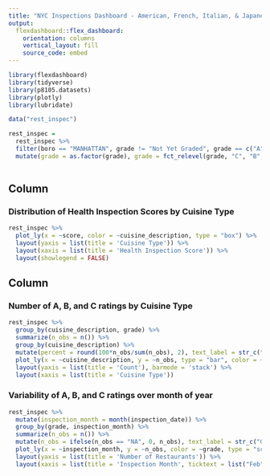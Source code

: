 ```yaml
---
title: "NYC Inspections Dashboard - American, French, Italian, & Japanese Restaurants"
output: 
  flexdashboard::flex_dashboard:
    orientation: columns
    vertical_layout: fill
    source_code: embed 
---
```


```r
library(flexdashboard)
library(tidyverse)
library(p8105.datasets)
library(plotly)
library(lubridate)
```


```r
data("rest_inspec")

rest_inspec = 
  rest_inspec %>% 
  filter(boro == "MANHATTAN", grade != "Not Yet Graded", grade == c("A", "B", "C"), cuisine_description == c("American", "French", "Italian", "Japanese")) %>% 
  mutate(grade = as.factor(grade), grade = fct_relevel(grade, "C", "B", "A"), cuisine_description = as.factor(cuisine_description))
  
```


Column {data-width=550}
-----------------------------------------------------------------------

### Distribution of Health Inspection Scores by Cuisine Type

```r
rest_inspec %>% 
  plot_ly(x = ~score, color = ~cuisine_description, type = "box") %>%
  layout(yaxis = list(title = 'Cuisine Type')) %>% 
  layout(xaxis = list(title = 'Health Inspection Score')) %>% 
  layout(showlegend = FALSE)
```

Column {data-width=450}
-----------------------------------------------------------------------

### Number of A, B, and C ratings by Cuisine Type 

```r
rest_inspec %>% 
  group_by(cuisine_description, grade) %>% 
  summarize(n_obs = n()) %>% 
  group_by(cuisine_description) %>% 
  mutate(percent = round(100*n_obs/sum(n_obs), 2), text_label = str_c("Grade:", grade, "\nPercent within Cuisine: ", percent, "%")) %>% 
  plot_ly(x = ~cuisine_description, y = ~n_obs, type = "bar", color = ~grade, text = ~text_label) %>%
  layout(yaxis = list(title = 'Count'), barmode = 'stack') %>% 
  layout(xaxis = list(title = 'Cuisine Type'))
```

### Variability of A, B, and C ratings over month of year 

```r
rest_inspec %>% 
  mutate(inspection_month = month(inspection_date)) %>% 
  group_by(grade, inspection_month) %>% 
  summarize(n_obs = n()) %>% 
  mutate(n_obs = ifelse(n_obs == "NA", 0, n_obs), text_label = str_c("Grade: ", grade, "\nNumber of Resraurants: ", n_obs)) %>% 
  plot_ly(x = ~inspection_month, y = ~n_obs, color = ~grade, type = "scatter", mode = "lines", text = ~text_label) %>%
  layout(yaxis = list(title = 'Number of Restaurants')) %>% 
  layout(xaxis = list(title = 'Inspection Month', ticktext = list("Feb", "Apr", "Jun", "Aug", "Oct", "Dec"), tickvals=list("2", "4", "6", "8", "10", "12")))
```

